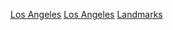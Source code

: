 {{Commons category}}

[[Category:加利福尼亚州地标|Los Angeles]]
[[Category:美国各城市地标|Los Angeles]]
[[Category:洛杉矶旅游景点|Landmarks]]